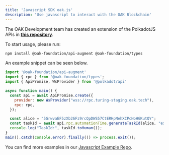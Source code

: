 ```yaml
---
title: 'Javascript SDK oak.js'
description: 'Use javascript to interact with the OAK Blockchain'
---
```


The OAK Development team has created an extension of the PolkadotJS APIs in **[this repository](https://github.com/OAK-Foundation/oak.js)**.

To start usage, please run:
```bash
npm install @oak-foundation/api-augment @oak-foundation/types
```

An example snippet can be seen below.
```javascript
import '@oak-foundation/api-augment'
import { rpc } from '@oak-foundation/types';
import { ApiPromise, WsProvider } from '@polkadot/api'

async function main() {
  const api = await ApiPromise.create({
    provider: new WsProvider("wss://rpc.turing-staging.oak.tech"),
    rpc: rpc,
  });

  const alice = "5GrwvaEF5zXb26Fz9rcQpDWS57CtERHpNehXCPcNoHGKutQY";
  const taskId = await api.rpc.automationTime.generateTaskId(alice, "example_provided_it");
  console.log("TaskId:", taskId.toHuman());
}
main().catch(console.error).finally(() => process.exit()); 
```

You can find more examples in our [Javascript Example Repo](https://github.com/OAK-Foundation/javascript-examples).
